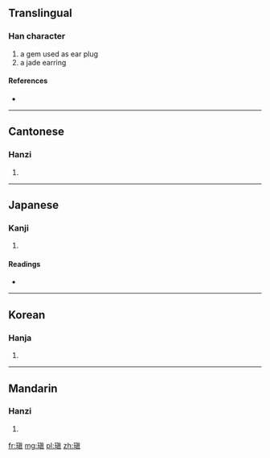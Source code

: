 ==Translingual==

===Han character===
{{Han char|rn=96|rad=玉|as=10|sn=14|four=1418<sub>6</sub>|canj=一土十月金 (MGJBC)}}

# a gem used as ear plug
# a jade earring

====References====
* {{Han ref|kx=0740.030|dkj=21167|dj=1149.220|hdz=21130.100|uh=7471|ud=29809|bh=E2D0|bd=58064}}

----

==Cantonese==

===Hanzi===
{{yue-hanzi|jyut=|y=jan3, tin3}}

# {{defn|Cantonese|sort=玉10}}

----

==Japanese==

===Kanji===
{{ja-kanji|grade=|rs=玉10}}

# {{defn|Japanese|sort=玉10}}

====Readings====
* {{ja-readings|on=[[てん]] (ten), [[ちん]] (chin), [[しん]] (shin)|kun=[[みみだま]] (mimidama)|nanori=}}

----

==Korean==

===Hanja===
{{ko-hanja|hangeul=전|eumhun=|rv=jeon|mr=chŏn|y=cen}}

# {{defn|Korean|sort=玉10}}

----

==Mandarin==

===Hanzi===
{{cmn-hanzi|pin=[[zhèn]] ([[zhen4]])|wg=chen<sup>4</sup>}}

# {{defn|Mandarin|sort=玉10}}

[[fr:瑱]]
[[mg:瑱]]
[[pl:瑱]]
[[zh:瑱]]